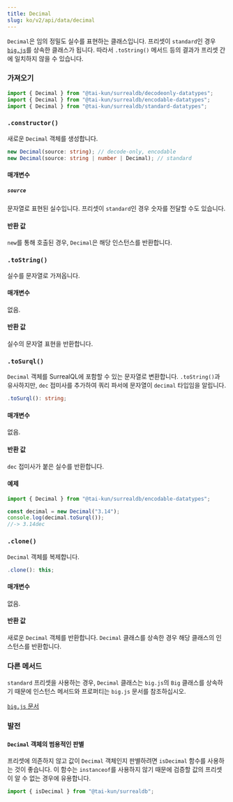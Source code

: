 ```yaml
---
title: Decimal
slug: ko/v2/api/data/decimal
---
```



`Decimal`은 임의 정밀도 실수를 표현하는 클래스입니다. 프리셋이 `standard`인 경우 [`big.js`](https://github.com/MikeMcl/big.js)를 상속한 클래스가 됩니다. 따라서 `.toString()` 메서드 등의 결과가 프리셋 간에 일치하지 않을 수 있습니다.

### 가져오기

```ts
import { Decimal } from "@tai-kun/surrealdb/decodeonly-datatypes";
import { Decimal } from "@tai-kun/surrealdb/encodable-datatypes";
import { Decimal } from "@tai-kun/surrealdb/standard-datatypes";
```

### `.constructor()`

새로운 `Decimal` 객체를 생성합니다.

```ts
new Decimal(source: string); // decode-only, encodable
new Decimal(source: string | number | Decimal); // standard
```

#### 매개변수

##### `source`

문자열로 표현된 실수입니다. 프리셋이 `standard`인 경우 숫자를 전달할 수도 있습니다.

#### 반환 값

`new`를 통해 호출된 경우, `Decimal`은 해당 인스턴스를 반환합니다.

### `.toString()` <Badge variant="instance" /><Badge variant="method" /><Badge variant="decodeonly" />

실수를 문자열로 가져옵니다.

#### 매개변수

없음.

#### 반환 값

실수의 문자열 표현을 반환합니다.

### `.toSurql()` <Badge variant="instance" /><Badge variant="method" /><Badge variant="encodable" />

`Decimal` 객체를 SurrealQL에 포함할 수 있는 문자열로 변환합니다. `.toString()`과 유사하지만, `dec` 접미사를 추가하여 쿼리 파서에 문자열이 `decimal` 타입임을 알립니다.

```ts
.toSurql(): string;
```

#### 매개변수

없음.

#### 반환 값

`dec` 접미사가 붙은 실수를 반환합니다.

#### 예제

```ts
import { Decimal } from "@tai-kun/surrealdb/encodable-datatypes";

const decimal = new Decimal("3.14");
console.log(decimal.toSurql());
//-> 3.14dec
```

### `.clone()` <Badge variant="instance" /><Badge variant="method" /><Badge variant="standard" />

`Decimal` 객체를 복제합니다.

```ts
.clone(): this;
```

#### 매개변수

없음.

#### 반환 값

새로운 `Decimal` 객체를 반환합니다. `Decimal` 클래스를 상속한 경우 해당 클래스의 인스턴스를 반환합니다.

### 다른 메서드

`standard` 프리셋을 사용하는 경우, `Decimal` 클래스는 `big.js`의 `Big` 클래스를 상속하기 때문에 인스턴스 메서드와 프로퍼티는 `big.js` 문서를 참조하십시오.

[`big.js` 문서](https://mikemcl.github.io/big.js/#prototype-methods)

### 발전

#### `Decimal` 객체의 범용적인 판별

프리셋에 의존하지 않고 값이 `Decimal` 객체인지 판별하려면 `isDecimal` 함수를 사용하는 것이 좋습니다. 이 함수는 `instanceof`를 사용하지 않기 때문에 검증할 값의 프리셋이 알 수 없는 경우에 유용합니다.

```ts
import { isDecimal } from "@tai-kun/surrealdb";
```
